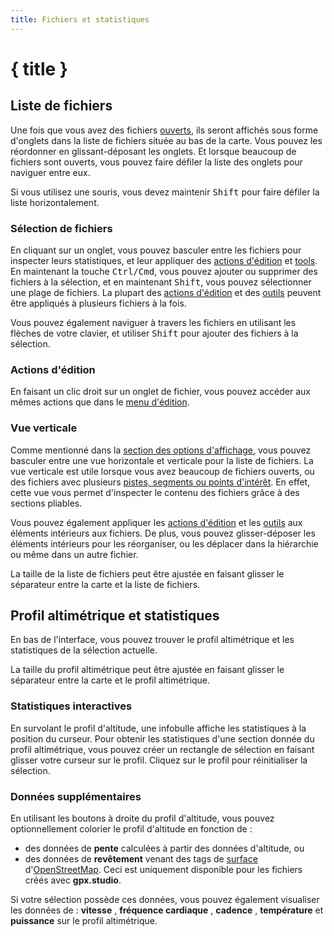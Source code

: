 ```yaml
---
title: Fichiers et statistiques
---
```


<script>
</script>

# { title }

## Liste de fichiers

Une fois que vous avez des fichiers [ouverts](./menu/fichier), ils seront affichés sous forme d'onglets dans la liste de fichiers située au bas de la carte.
Vous pouvez les réordonner en glissant-déposant les onglets.
Et lorsque beaucoup de fichiers sont ouverts, vous pouvez faire défiler la liste des onglets pour naviguer entre eux.

<DocsNote>

Si vous utilisez une souris, vous devez maintenir <kbd>Shift</kbd> pour faire défiler la liste horizontalement.

</DocsNote>

### Sélection de fichiers

En cliquant sur un onglet, vous pouvez basculer entre les fichiers pour inspecter leurs statistiques, et leur appliquer des [actions d'édition](./menu/edit) et [tools](./toolbar/).
En maintenant la touche <kbd>Ctrl/Cmd</kbd>, vous pouvez ajouter ou supprimer des fichiers à la sélection, et en maintenant <kbd>Shift</kbd>, vous pouvez sélectionner une plage de fichiers.
La plupart des [actions d'édition](./menu/edit) et des [outils](./toolbar/) peuvent être appliqués à plusieurs fichiers à la fois.

<DocsNote>

Vous pouvez également naviguer à travers les fichiers en utilisant les flèches de votre clavier, et utiliser <kbd>Shift</kbd> pour ajouter des fichiers à la sélection.

</DocsNote>

### Actions d'édition

En faisant un clic droit sur un onglet de fichier, vous pouvez accéder aux mêmes actions que dans le [menu d'édition](./menu/edit).

### Vue verticale

Comme mentionné dans la [section des options d'affichage](./menu/view), vous pouvez basculer entre une vue horizontale et verticale pour la liste de fichiers.
La vue verticale est utile lorsque vous avez beaucoup de fichiers ouverts, ou des fichiers avec plusieurs [pistes, segments ou points d'intérêt](../gpx).
En effet, cette vue vous permet d'inspecter le contenu des fichiers grâce à des sections pliables.

Vous pouvez également appliquer les [actions d'édition](./menu/edit) et les [outils](./toolbar/) aux éléments intérieurs aux fichiers.
De plus, vous pouvez glisser-déposer les éléments intérieurs pour les réorganiser, ou les déplacer dans la hiérarchie ou même dans un autre fichier.

<DocsNote>

La taille de la liste de fichiers peut être ajustée en faisant glisser le séparateur entre la carte et la liste de fichiers.

</DocsNote>

## Profil altimétrique et statistiques

En bas de l'interface, vous pouvez trouver le profil altimétrique et les statistiques de la sélection actuelle.

<DocsNote>

La taille du profil altimétrique peut être ajustée en faisant glisser le séparateur entre la carte et le profil altimétrique.

</DocsNote>

### Statistiques interactives

En survolant le profil d'altitude, une infobulle affiche les statistiques à la position du curseur.
Pour obtenir les statistiques d'une section donnée du profil altimétrique, vous pouvez créer un rectangle de sélection en faisant glisser votre curseur sur le profil.
Cliquez sur le profil pour réinitialiser la sélection.

### Données supplémentaires

En utilisant les boutons à droite du profil d'altitude, vous pouvez optionnellement colorier le profil d'altitude en fonction de :

- des données de **pente** <TriangleRight size="16" class="inline-block" style="margin-bottom: 2px" /> calculées à partir des données d'altitude, ou
- des données de **revêtement** <BrickWall size="16" class="inline-block" style="margin-bottom: 2px" /> venant des tags de <a href="https://wiki.openstreetmap.org/wiki/Key:surface" target="_blank">surface</a> d'<a href="https://www.openstreetmap.org/" target="_blank">OpenStreetMap</a>.
  Ceci est uniquement disponible pour les fichiers créés avec **gpx.studio**.

Si votre sélection possède ces données, vous pouvez également visualiser les données de : **vitesse** <Zap size="16" class="inline-block" style="margin-bottom: 2px" />, **fréquence cardiaque** <HeartPulse size="16" class="inline-block" style="margin-bottom: 2px" />, **cadence** <Orbit size="16" class="inline-block" style="margin-bottom: 2px" />, **température** <Thermometer size="16" class="inline-block" style="margin-bottom: 2px" /> et **puissance** <SquareActivity size="16" class="inline-block" style="margin-bottom: 2px" /> sur le profil altimétrique.
